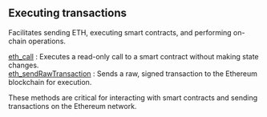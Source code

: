 
## Executing transactions

Facilitates sending ETH, executing smart contracts, and performing on-chain operations.

[eth_call](/ethereum-api/executingtransactions/eth_call) : Executes a read-only call to a smart contract without making state changes. \
[eth_sendRawTransaction](/ethereum-api/executingtransactions/eth_sendRawTransaction) : Sends a raw, signed transaction to the Ethereum blockchain for execution.

These methods are critical for interacting with smart contracts and sending transactions on the Ethereum network.

<Space h={16} />
<GetStarted />
